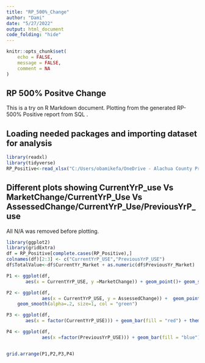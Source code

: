---
title: "RP_500%_Change"
author: "Dami"
date: "5/27/2022"
output: html_document
code_folding: "hide"
---

```{r setup, include=FALSE}
knitr::opts_chunk$set(
	echo = FALSE,
	message = FALSE,
	comment = NA
)
```

## RP 500% Positve Change
This is a try on R Markdown document. Plotting from the generated RP-500% Positive report from SQL .

## Loading needed packages and importing dataset for analysis

```{r echo=FALSE}
library(readxl)
library(tidyverse)
RP_Positive<-read_xlsx("C:/Users/obamikefa/OneDrive - Alachua County Property Appraiser/Excel/RP - 500% Positive Change.xlsx")
```

## Different plots showing CurrentYrP_use Vs MarketChange/CurrentYrP_Use Vs AssessedChange/CurrentYrP_Use/PreviousYrP_use
All N/A was removed before plotting.

```{r ggplot2, echo=FALSE}
library(ggplot2)
library(gridExtra)
df = RP_Positive[complete.cases(RP_Positive),]
colnames(df)[2:3] <- c("CurrentYrP_USE","PreviousYrP_USE")
df$TotalValue<-df$CurrentYr_Market + as.numeric(df$PreviousYr_Market)

P1 <- ggplot(df, 
       aes(x = CurrentYrP_USE, y =MarketChange)) + geom_point()+ geom_smooth(method = lm, col = "coral")

P2 <- ggplot(df, 
             aes(x = CurrentYrP_USE, y = AssessedChange)) +  geom_point(alpha=.3) +
    geom_smooth(alpha=.2, size=1, col = "green") 

P3 <- ggplot(df, 
       aes(x = factor(CurrentYrP_USE))) + geom_bar(fill = "red") + theme_classic()

P4 <- ggplot(df,
             aes(x =factor(PreviousYrP_USE))) + geom_bar(fill = "blue") + theme_classic()


grid.arrange(P1,P2,P3,P4)

```
